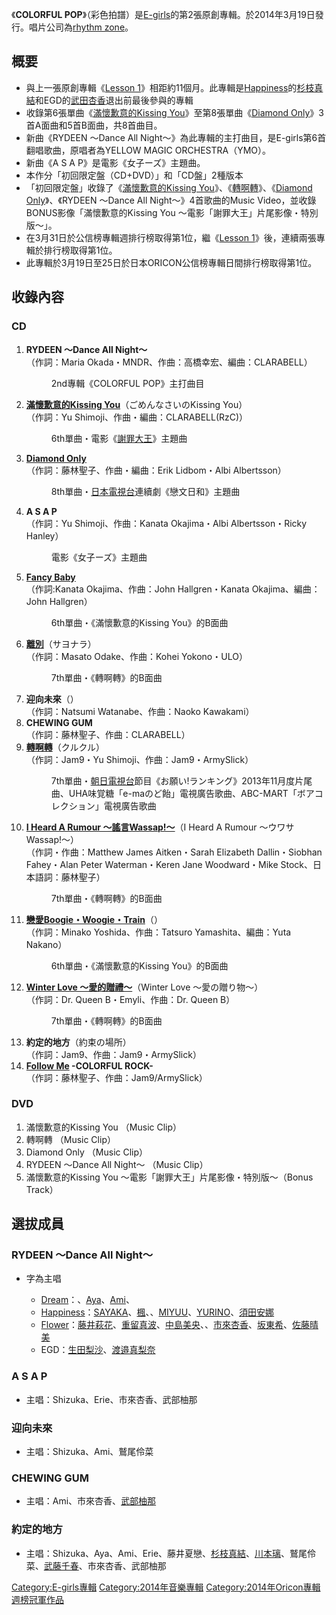 {{Infobox Album
| Name = COLORFUL POP
| Cover = E-girls - Colorful Pop DVD cover.jpg
| Artist = [[E-girls|E-girls]]
| Type = 專輯
| Released = 2014年3月19日
| Recorded = 2013年－2014年
| Genre = [[J-POP|J-POP]]
| Length = 
| Label = [[rhythm_zone|rhythm zone]]
| Producer = 
| Certification  = * 金（[[日本唱片協會|日本唱片協會]]）
| Chart position = * 週間最高排名第1位<small>（[[Oricon公信榜|Oricon]]）</small> 
* 2013年3月度月排名第6名
| Reviews = 
| Last album            = [[Lesson_1|Lesson 1]]<br />2013年
| This album            = '''COLORFUL POP'''<br />2014年
| Next album            = [[E.G._TIME|E.G. TIME]]<br />2015年
| Misc           = {{Singles
 | Name          = COLORFUL POP
 | Type          = 錄音室專輯
 | Single 1      = [[滿懷歉意的Kissing_You|滿懷歉意的Kissing You]]
 | Single 1 date = 2013年10月2日
 | Single 2      = [[轉啊轉|轉啊轉]]
 | Single 2 date = 2013年11月20日
 | Single 3      = [[Diamond_Only|Diamond Only]]
 | Single 3 date = 2014年2月26日
}}
}}
《'''COLORFUL POP'''》（彩色拍譜）是[[E-girls|E-girls]]的第2張原創專輯。於2014年3月19日發行。唱片公司為[[rhythm_zone|rhythm zone]]。

== 概要 ==
* 與上一張原創專輯《[[Lesson_1|Lesson 1]]》相距約11個月。此專輯是[[Happiness_(組合)|Happiness]]的[[杉枝真結|杉枝真結]]和EGD的[[武田杏香|武田杏香]]退出前最後參與的專輯
* 收錄第6張單曲《[[滿懷歉意的Kissing_You|滿懷歉意的Kissing You]]》至第8張單曲《[[Diamond_Only|Diamond Only]]》3首A面曲和5首B面曲，共8首曲目。
* 新曲《RYDEEN 〜Dance All Night〜》為此專輯的主打曲目，是E-girls第6首翻唱歌曲，原唱者為YELLOW MAGIC ORCHESTRA（YMO）。
* 新曲《A S A P》是電影《女子ーズ》主題曲。
* 本作分「初回限定盤（CD+DVD）」和「CD盤」2種版本
* 「初回限定盤」收錄了《[[滿懷歉意的Kissing_You|滿懷歉意的Kissing You]]》、《[[轉啊轉|轉啊轉]]》、《[[Diamond_Only|Diamond Only]]》、《RYDEEN 〜Dance All Night〜》4首歌曲的Music Video，並收錄BONUS影像「滿懷歉意的Kissing You ～電影「謝罪大王」片尾影像・特別版～」。
* 在3月31日於公信榜專輯週排行榜取得第1位，繼《[[Lesson_1|Lesson 1]]》後，連續兩張專輯於排行榜取得第1位。
* 此專輯於3月19日至25日於日本ORICON公信榜專輯日間排行榜取得第1位。

==收錄內容==
===CD===
#'''RYDEEN 〜Dance All Night〜'''<br/>（作詞：Maria Okada・MNDR、作曲：高橋幸宏、編曲：CLARABELL）
#:2nd專輯《COLORFUL POP》主打曲目
#'''[[滿懷歉意的Kissing_You|滿懷歉意的Kissing You]]'''（ごめんなさいのKissing You）<br/>（作詞：Yu Shimoji、作曲・編曲：CLARABELL(RzC)）
#:6th單曲・電影《[[謝罪大王|謝罪大王]]》主題曲
#'''[[Diamond_Only|Diamond Only]]'''<br/>（作詞：藤林聖子、作曲・編曲：Erik Lidbom・Albi Albertsson）
#:8th單曲・[[日本電視台|日本電視台]]連續劇《戀文日和》主題曲
#'''A S A P'''<br/>（作詞：Yu Shimoji、作曲：Kanata Okajima・Albi Albertsson・Ricky Hanley）
#:電影《女子ーズ》主題曲
#'''[[滿懷歉意的Kissing_You|Fancy Baby]]'''<br/>（作詞:Kanata Okajima、作曲：John Hallgren・Kanata Okajima、編曲：John Hallgren）
#:6th單曲・《滿懷歉意的Kissing You》的B面曲
#'''[[轉啊轉|離別]]'''（サヨナラ）<br/>（作詞：Masato Odake、作曲：Kohei Yokono・ULO）
#:7th單曲・《轉啊轉》的B面曲
#'''迎向未來'''（{{lang|ja|未来へ}}）<br/>（作詞：Natsumi Watanabe、作曲：Naoko Kawakami）
#'''CHEWING GUM'''<br/>（作詞：藤林聖子、作曲：CLARABELL）
#'''[[轉啊轉|轉啊轉]]'''（クルクル）<br/>（作詞：Jam9・Yu Shimoji、作曲：Jam9・ArmySlick）
#:7th單曲・[[朝日電視台|朝日電視台]]節目《お願い!ランキング》2013年11月度片尾曲、UHA味覚糖「e-maのど飴」電視廣告歌曲、ABC-MART「ボアコレクション」電視廣告歌曲
#'''[[轉啊轉|I Heard A Rumour 〜謠言Wassap!〜]]'''（I Heard A Rumour 〜ウワサWassap!〜）<br/>（作詞・作曲：Matthew James Aitken・Sarah Elizabeth Dallin・Siobhan Fahey・Alan Peter Waterman・Keren Jane Woodward・Mike Stock、日本語詞：藤林聖子）
#:7th單曲・《轉啊轉》的B面曲
#'''[[滿懷歉意的Kissing_You|戀愛Boogie・Woogie・Train]]'''（{{lang|ja|恋のブギ・ウギ・トレイン}}）<br/>（作詞：Minako Yoshida、作曲：Tatsuro Yamashita、編曲：Yuta Nakano）
#:6th單曲・《滿懷歉意的Kissing You》的B面曲
#'''[[轉啊轉|Winter Love 〜愛的贈禮〜]]'''（Winter Love 〜愛の贈り物〜）<br/>（作詞：Dr. Queen B・Emyli、作曲：Dr. Queen B）
#:7th單曲・《轉啊轉》的B面曲
#'''約定的地方'''（約束の場所）<br/>（作詞：Jam9、作曲：Jam9・ArmySlick）
#'''[[Follow_Me|Follow Me]] -COLORFUL ROCK-'''<br/>（作詞：藤林聖子、作曲：Jam9/ArmySlick）

===DVD===
# 滿懷歉意的Kissing You （Music Clip）
# 轉啊轉 （Music Clip）
# Diamond Only （Music Clip）
# RYDEEN 〜Dance All Night〜 （Music Clip）
# 滿懷歉意的Kissing You ～電影「謝罪大王」片尾影像・特別版～（Bonus Track）

==選拔成員==
===RYDEEN 〜Dance All Night〜===
* {{Highlight|螢光|yellow}}字為主唱
** [[Dream_(日本音樂團體)|Dream]]：{{highlight|[[西田靜香|Shizuka]]|yellow}}、[[高本彩|Aya]]、[[中島麻未|Ami]]、{{highlight|[[阿部繪里惠|Erie]]|yellow}}
** [[Happiness_(組合)|Happiness]]：[[SAYAKA|SAYAKA]]、[[土橋楓|楓]]、{{highlight|[[藤井夏戀|藤井夏戀]]|yellow}}、[[有磯實結|MIYUU]]、[[鈴木結莉乃|YURINO]]、[[須田安娜|須田安娜]]
** [[Flower|Flower]]：[[藤井萩花|藤井萩花]]、[[重留真波|重留真波]]、[[中島美央|中島美央]]、{{highlight|[[鷲尾伶菜|鷲尾伶菜]]|yellow}}、[[市來杏香|市來杏香]]、[[坂東希|坂東希]]、[[佐藤晴美|佐藤晴美]]
** EGD：[[生田梨沙|生田梨沙]]、[[渡邉真梨奈|渡邉真梨奈]]

===A S A P===
* 主唱：Shizuka、Erie、市來杏香、武部柚那

===迎向未來===
* 主唱：Shizuka、Ami、鷲尾伶菜

===CHEWING GUM===
* 主唱：Ami、市來杏香、[[武部柚那|武部柚那]]

===約定的地方===
* 主唱：Shizuka、Aya、Ami、Erie、藤井夏戀、[[杉枝真結|杉枝真結]]、[[川本璃|川本璃]]、鷲尾伶菜、[[武藤千春|武藤千春]]、市來杏香、武部柚那



{{E-girls}}
{{Oricon專輯週榜冠軍 (2014年)|2014年3月31日}}

{{DEFAULTSORT:COLORFUL POP}}
[[Category:E-girls專輯|Category:E-girls專輯]]
[[Category:2014年音樂專輯|Category:2014年音樂專輯]]
[[Category:2014年Oricon專輯週榜冠軍作品|Category:2014年Oricon專輯週榜冠軍作品]]